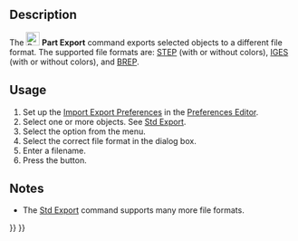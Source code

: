 <languages/>

{{Docnav
|[[Part_Import|Import]]
|[[Part_BoxSelection|BoxSelection]]
|[[Part_Workbench|Part]]
|IconL=Part_Import.svg
|IconR=Part_BoxSelection.svg
|IconC=Workbench_Part.svg
}}

{{GuiCommand
|Name=Part Export‎
|MenuLocation=Part → Export CAD file..
|Workbenches=[[Part_Workbench|Part]]
|SeeAlso=[[Std_Export|Std Export]], [[Import_Export|Import Export]]
}}

==Description== 

The [[Image:Part_Export.svg|24px]] '''Part Export''' command exports selected objects to a different file format. The supported file formats are: [http://en.wikipedia.org/wiki/Step_file STEP] (with or without colors), [http://en.wikipedia.org/wiki/IGES IGES] (with or without colors), and [http://en.wikipedia.org/wiki/BREP BREP].

==Usage==

# Set up the [[Import_Export_Preferences|Import Export Preferences]] in the [[Preferences Editor|Preferences Editor]].
# Select one or more objects. See [[Std_Export#Usage|Std Export]].
# Select the {{MenuCommand|Part → [[Image:Part_Export.svg|16px]] Export CAD file...}} option from the menu.
# Select the correct file format in the dialog box.
# Enter a filename.
# Press the {{Button|Save}} button.

==Notes==

* The [[Std_Export|Std Export]] command supports many more file formats.


{{Docnav
|[[Part_Import|Import]]
|[[Part_BoxSelection|BoxSelection]]
|[[Part_Workbench|Part]]
|IconL=Part_Import.svg
|IconR=Part_BoxSelection.svg
|IconC=Workbench_Part.svg
}}

{{Part_Tools_navi{{#translation:}}}}
{{Userdocnavi{{#translation:}}}}